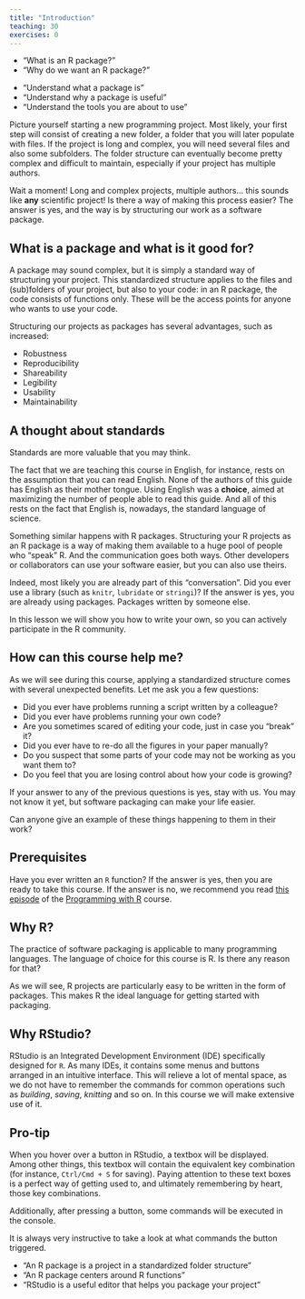 ```yaml
---
title: "Introduction"
teaching: 30
exercises: 0
---
```


::: questions
- "What is an R package?"
- "Why do we want an R package?"
:::

::: objectives
- "Understand what a package is"
- "Understand why a package is useful"
- "Understand the tools you are about to use"
:::

Picture yourself starting a new programming project.
Most likely, your first step will consist of creating a new folder, a folder that you will later populate with files.
If the project is long and complex, you will need several files and also some subfolders.
The folder structure can eventually become pretty complex and difficult to maintain, especially if your project has multiple authors.

Wait a moment!
Long and complex projects, multiple authors... this sounds like **any** scientific project!
Is there a way of making this process easier?
The answer is yes, and the way is by structuring our work as a software package.

## What is a package and what is it good for?

A package may sound complex, but it is simply a standard way of structuring your project.
This standardized structure applies to the files and (sub)folders of your project, but also to your code:
in an R package, the code consists of functions only.
These will be the access points for anyone who wants to use your code.

Structuring our projects as packages has several advantages, such as increased:

- Robustness
- Reproducibility
- Shareability
- Legibility
- Usability
- Maintainability

::: callout
## A thought about standards
Standards are more valuable that you may think.

The fact that we are teaching this course in English, for instance, rests on the assumption that you can read English.
None of the authors of this guide has English as their mother tongue.
Using English was a **choice**, aimed at maximizing the number of people able to read this guide.
And all of this rests on the fact that English is, nowadays, the standard language of science.

Something similar happens with R packages.
Structuring your R projects as an R package is a way of making them available to a huge pool of people who "speak" R.
And the communication goes both ways.
Other developers or collaborators can use your software easier, but you can also use theirs.

Indeed, most likely you are already part of this "conversation".
Did you ever use a library (such as `knitr`, `lubridate` or `stringi`)?
If the answer is yes, you are already using packages.
Packages written by someone else.

In this lesson we will show you how to write your own, so you can actively participate in the R community.
:::

::: discussion
## How can this course help me?
As we will see during this course, applying a standardized structure comes with several unexpected benefits.
Let me ask you a few questions:

- Did you ever have problems running a script written by a colleague?
- Did you ever have problems running your own code?
- Are you sometimes scared of editing your code, just in case you "break" it?
- Did you ever have to re-do all the figures in your paper manually?
- Do you suspect that some parts of your code may not be working as you want them to?
- Do you feel that you are losing control about how your code is growing?

If your answer to any of the previous questions is yes, stay with us.
You may not know it yet, but software packaging can make your life easier.

Can anyone give an example of these things happening to them in their work?
:::

## Prerequisites
Have you ever written an `R` function?
If the answer is yes, then you are ready to take this course.
If the answer is no, we recommend you read [this episode](https://swcarpentry.github.io/r-novice-inflammation/02-func-R/index.html) of the [Programming with R](https://swcarpentry.github.io/r-novice-inflammation/) course.

::: callout
## Why R?
The practice of software packaging is applicable to many programming languages.
The language of choice for this course is R.
Is there any reason for that?

As we will see, R projects are particularly easy to be written in the form of packages.
This makes R the ideal language for getting started with packaging.
:::

::: callout
## Why RStudio?
RStudio is an Integrated Development Environment (IDE) specifically designed for `R`.
As many IDEs, it contains some menus and buttons arranged in an intuitive interface.
This will relieve a lot of mental space, as we do not have to remember the commands for common operations such as _building_, _saving_, _knitting_ and so on.
In this course we will make extensive use of it.
:::

::: callout
## Pro-tip
When you hover over a button in RStudio, a textbox will be displayed. Among other things, this textbox will contain the equivalent key combination (for instance, `Ctrl/Cmd + S` for saving).
Paying attention to these text boxes is a perfect way of getting used to, and ultimately remembering by heart, those key combinations.

Additionally, after pressing a button, some commands will be executed in the console.

It is always very instructive to take a look at what commands the button triggered.
:::

::: keypoints
- "An R package is a project in a standardized folder structure"
- "An R package centers around R functions"
- "RStudio is a useful editor that helps you package your project"
:::
